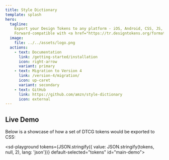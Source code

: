 ```yaml
---
title: Style Dictionary
template: splash
hero:
  tagline:
    Export your Design Tokens to any platform - iOS, Android, CSS, JS, HTML, sketch files, style documentation, or anything you can think of.
    Forward-compatible with <a href="https://tr.designtokens.org/format/">Design Tokens Community Group spec</a>.
  image:
    file: ../../assets/logo.png
  actions:
    - text: Documentation
      link: /getting-started/installation
      icon: right-arrow
      variant: primary
    - text: Migration to Version 4
      link: /version-4/migration/
      icon: up-caret
      variant: secondary
    - text: GitHub
      link: https://github.com/amzn/style-dictionary
      icon: external
---
```



## Live Demo

Below is a showcase of how a set of DTCG tokens would be exported to CSS:

<sd-playground tokens={JSON.stringify({ value: JSON.stringify(tokens, null, 2), lang: 'json'})} default-selected="tokens" id="main-demo">

  <div style="height: 100%" slot="monaco-editor"></div>
</sd-playground>

Upload your JSON or ZIP of tokens and convert them to DTCG format:
<sd-dtcg-convert></sd-dtcg-convert>

[Read more about DTCG](/info/dtcg/)
